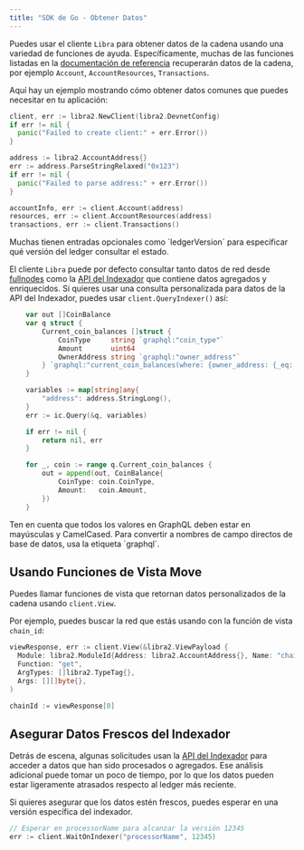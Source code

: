 ```yaml
---
title: "SDK de Go - Obtener Datos"
---
```



Puedes usar el cliente `Libra` para obtener datos de la cadena usando una variedad de funciones
de ayuda. Específicamente, muchas de las funciones listadas en la [documentación de referencia](https://pkg.go.dev/github.com/libra2org/libra2-go-sdk)
recuperarán datos de la cadena, por ejemplo `Account`, `AccountResources`, `Transactions`.

Aquí hay un ejemplo mostrando cómo obtener datos comunes que puedes necesitar en tu aplicación:

```go filename="fetch_data.go"
client, err := libra2.NewClient(libra2.DevnetConfig)
if err != nil {
  panic("Failed to create client:" + err.Error())
}

address := libra2.AccountAddress{}
err := address.ParseStringRelaxed("0x123")
if err != nil {
  panic("Failed to parse address:" + err.Error())
}

accountInfo, err := client.Account(address)
resources, err := client.AccountResources(address)
transactions, err := client.Transactions()
```

<Aside type="note">
  Muchas tienen entradas opcionales como `ledgerVersion` para especificar qué versión
  del ledger consultar el estado.
</Aside>

El cliente `Libra` puede por defecto consultar tanto datos de red desde
[fullnodes](https://api.mainnet.libra2labs.com/v1/spec#/) como la
[API del Indexador](https://cloud.hasura.io/public/graphiql?endpoint=https://api.mainnet.libra2labs.com/v1/graphql)
que contiene datos agregados y enriquecidos. Si quieres usar una consulta personalizada
para datos de la API del Indexador, puedes usar `client.QueryIndexer()` así:

```go filename="fetch_data.go"
	var out []CoinBalance
	var q struct {
		Current_coin_balances []struct {
			CoinType     string `graphql:"coin_type"`
			Amount       uint64
			OwnerAddress string `graphql:"owner_address"`
		} `graphql:"current_coin_balances(where: {owner_address: {_eq: $address}})"`
	}

	variables := map[string]any{
		"address": address.StringLong(),
	}
	err := ic.Query(&q, variables)

	if err != nil {
		return nil, err
	}

	for _, coin := range q.Current_coin_balances {
		out = append(out, CoinBalance{
			CoinType: coin.CoinType,
			Amount:   coin.Amount,
		})
	}
```

<Aside type="note">
  Ten en cuenta que todos los valores en GraphQL deben estar en mayúsculas y CamelCased. Para
  convertir a nombres de campo directos de base de datos, usa la etiqueta `graphql`.
</Aside>

## Usando Funciones de Vista Move

Puedes llamar funciones de vista que retornan datos personalizados de la cadena usando `client.View`.

Por ejemplo, puedes buscar la red que estás usando con la función de vista `chain_id`:

```go filename="fetch_data.go"
viewResponse, err := client.View(&libra2.ViewPayload {
  Module: libra2.ModuleId{Address: libra2.AccountAddress{}, Name: "chain_id"},
  Function: "get",
  ArgTypes: []libra2.TypeTag{},
  Args: [][]byte{},
)

chainId := viewResponse[0]
```

## Asegurar Datos Frescos del Indexador

Detrás de escena, algunas solicitudes usan la [API del Indexador](/build/indexer) para
acceder a datos que han sido procesados o agregados. Ese análisis adicional puede tomar
un poco de tiempo, por lo que los datos pueden estar ligeramente atrasados respecto al ledger más reciente.

Si quieres asegurar que los datos estén frescos, puedes esperar en una versión específica
del indexador.

```go filename="fetch_data.go"
// Esperar en processorName para alcanzar la versión 12345
err := client.WaitOnIndexer("processorName", 12345)
```
